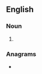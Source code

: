 {{also|azt}}
==English==

===Noun===
{{en-noun|?}}

# {{abbreviation of|azidothymidine|lang=en}}

===Anagrams===
* {{anagrams|en|a=atz|'zat|Taz|zat}}